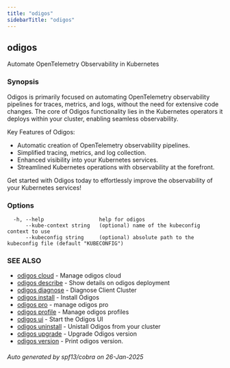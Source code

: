 ```yaml
---
title: "odigos"
sidebarTitle: "odigos"
---
```

## odigos

Automate OpenTelemetry Observability in Kubernetes

### Synopsis

Odigos is primarily focused on automating OpenTelemetry observability pipelines for traces, metrics, and logs, without the need for extensive code changes. The core of Odigos functionality lies in the Kubernetes operators it deploys within your cluster, enabling seamless observability.

Key Features of Odigos:
- Automatic creation of OpenTelemetry observability pipelines.
- Simplified tracing, metrics, and log collection.
- Enhanced visibility into your Kubernetes services.
- Streamlined Kubernetes operations with observability at the forefront.

Get started with Odigos today to effortlessly improve the observability of your Kubernetes services!

### Options

```
  -h, --help                  help for odigos
      --kube-context string   (optional) name of the kubeconfig context to use
      --kubeconfig string     (optional) absolute path to the kubeconfig file (default "KUBECONFIG")
```

### SEE ALSO

* [odigos cloud](/cli/odigos_cloud)	 - Manage odigos cloud
* [odigos describe](/cli/odigos_describe)	 - Show details on odigos deployment
* [odigos diagnose](/cli/odigos_diagnose)	 - Diagnose Client Cluster
* [odigos install](/cli/odigos_install)	 - Install Odigos
* [odigos pro](/cli/odigos_pro)	 - manage odigos pro
* [odigos profile](/cli/odigos_profile)	 - Manage odigos profiles
* [odigos ui](/cli/odigos_ui)	 - Start the Odigos UI
* [odigos uninstall](/cli/odigos_uninstall)	 - Unistall Odigos from your cluster
* [odigos upgrade](/cli/odigos_upgrade)	 - Upgrade Odigos version
* [odigos version](/cli/odigos_version)	 - Print odigos version.

###### Auto generated by spf13/cobra on 26-Jan-2025
